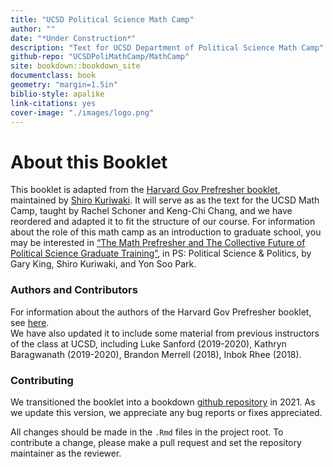 ```yaml
--- 
title: "UCSD Political Science Math Camp"
author: ""
date: "*Under Construction*"
description: "Text for UCSD Department of Political Science Math Camp"
github-repo: "UCSDPoliMathCamp/MathCamp"
site: bookdown::bookdown_site
documentclass: book
geometry: "margin=1.5in"
biblio-style: apalike
link-citations: yes
cover-image: "./images/logo.png"
---
```


# About this Booklet {-}

This booklet is adapted from the [Harvard Gov Prefresher booklet](https://iqss.github.io/prefresher/), maintained by [Shiro Kuriwaki](https://www.shirokuriwaki.com). 
It will serve as as the text for the UCSD Math Camp, taught by Rachel Schoner and Keng-Chi Chang, and we have reordered and adapted it to fit the structure of our course.
For information about the role of this math camp as an introduction to graduate school, you may be interested in ["The Math Prefresher and The Collective Future of Political Science Graduate Training"](https://gking.harvard.edu/prefresher), in PS: Political Science & Politics, by Gary King, Shiro Kuriwaki, and Yon Soo Park.

### Authors and Contributors {-}

For information about the authors of the Harvard Gov Prefresher booklet, see [here](https://iqss.github.io/prefresher/index.html#authors-and-contributors).  
We have also updated it to include some material from previous instructors of the class at UCSD, including Luke Sanford (2019-2020), Kathryn Baragwanath (2019-2020), Brandon Merrell (2018), Inbok Rhee (2018).

### Contributing {-}

We transitioned the booklet into a bookdown [github repository](https://github.com/UCSDPoliMathCamp/MathCamp) in 2021. 
As we update this version, we appreciate any bug reports or fixes appreciated. 

All changes should be made in the `.Rmd` files in the project root. 
To contribute a change, please make a pull request and set the repository maintainer as the reviewer.
